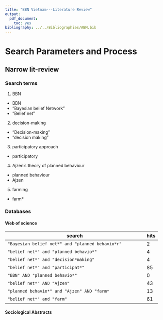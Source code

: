 ```yaml
---
title: "BBN Vietnam---Literature Review"
output:
  pdf_document: 
    toc: yes
bibliography: ../../Bibliographies/ABM.bib
---
```


# Search Parameters and Process

## Narrow lit-review
### Search terms
1. BBN

* BBN
* "Bayesian belief Network"
* "Belief net"

2. decision-making

* "Decision-making"
* "decision making"

3. participatory approach

* participatory

4. Ajzen's theory of planned behaviour

* planned behaviour
* Ajzen

5. farming
* farm*


### Databases

#### Web of science

search | hits
----------------------------------------------------------------------------|-------
`"Bayesian belief net*" and "planned behavio*r"`   | 2
`"belief net*" and "planned behavio*"`   |  4
`"belief net*" and "decision*making"`   |  4
`"belief net*" and "participat*"`   |  85
`"BBN" AND "planned behavio*"`              | 0
`"belief net*" AND "Ajzen"`               | 43
`"planned behavio*" and "Ajzen" AND "farm*`  | 13
`"belief net*" and "farm"`   | 61

#### Sociological Abstracts